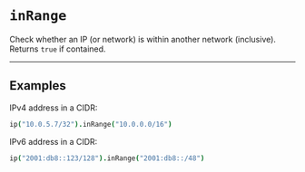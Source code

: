 # `inRange`

Check whether an IP (or network) is within another network (inclusive). Returns `true` if contained.

---

## Examples

IPv4 address in a CIDR:

```coffee
ip("10.0.5.7/32").inRange("10.0.0.0/16")
```

IPv6 address in a CIDR:

```coffee
ip("2001:db8::123/128").inRange("2001:db8::/48")
```

